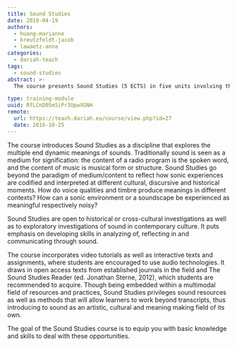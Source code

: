 ```yaml
---
title: Sound Studies
date: 2019-04-19
authors:
  - huang-marianne
  - kreutzfeldt-jacob
  - lawaetz-anna
categories:
  - dariah-teach
tags:
  - sound-studies
abstract: >-
  The course presents Sound Studies (5 ECTS) in five units involving theoretical, analytical and practical competences.

type: training-module
uuid: RfLCnD05m5iPr3UpwXGNH
remote:
  url: https://teach.dariah.eu/course/view.php?id=27
  date: 2016-10-25
---
```


The course introduces Sound Studies as a discipline that explores the multiple end dynamic meanings of sounds. Traditionally sound is seen as a medium for signification: the content of a radio program is the spoken word, and the content of music is musical form or structure. Sound Studies go beyond the paradigm of medium/content to reflect how sonic experiences are codified and interpreted at different cultural, discursive and historical moments. How do voice qualities and timbre produce meanings in different contexts? How can a sonic environment or a soundscape be experienced as meaningful respectively noisy?

Sound Studies are open to historical or cross-cultural investigations as well as to exploratory investigations of sound in contemporary culture. It puts emphasis on developing skills in analyzing of, reflecting in and communicating through sound.

The course incorporates video tutorials as well as interactive texts and assignments, where students are encouraged to use audio technologies. It draws in open access texts from established journals in the field and The Sound Studies Reader (ed. Jonathan Sterne, 2012), which students are recommended to acquire. Though being embedded within a multimodal field of resources and practices, Sound Studies privileges sound resources as well as methods that will allow learners to work beyond transcripts, thus introducing to sound as an artistic, cultural and meaning making field of its own.

The goal of the Sound Studies course is to equip you with basic knowledge and skills to deal with these opportunities.

<CTA
  title="Interested in learning more?"
  subtitle="Check out Sound Studies on #dariahTeach"
  url="https://teach.dariah.eu/course/view.php?id=27"
/>
